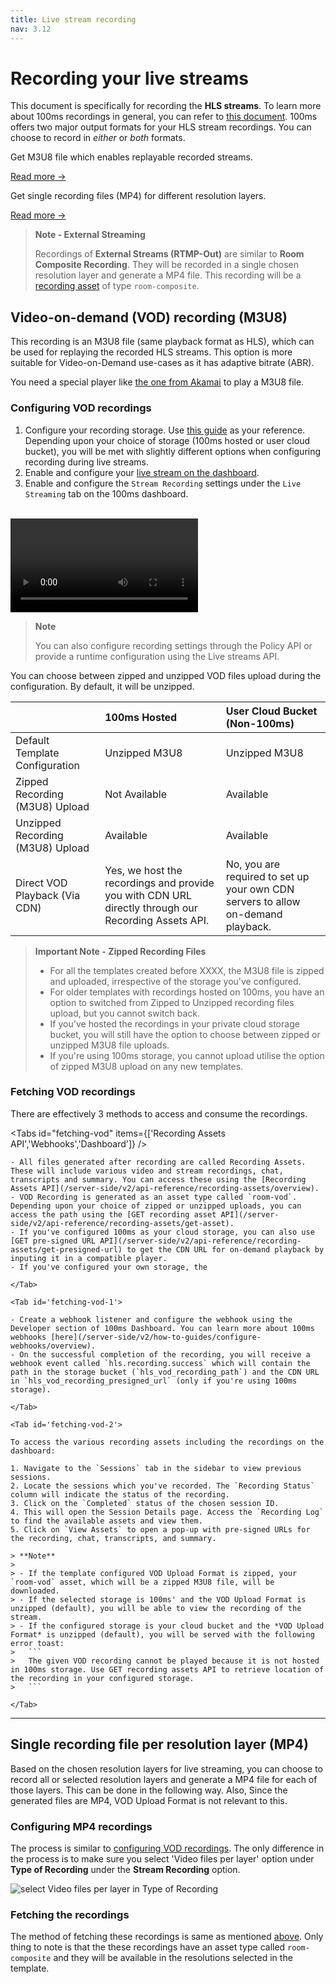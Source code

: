 ```yaml
---
title: Live stream recording
nav: 3.12
---
```


# Recording your live streams
This document is specifically for recording the **HLS streams**. To learn more about 100ms recordings in general, you can refer to [this document](/get-started/v2/get-started/features/recordings/overview).
100ms offers two major output formats for your HLS stream recordings. You can choose to record in *either* or *both* formats.

<FlexContainer>
<Callout icon="link" title="Video-on-demand (VOD) recording">

Get M3U8 file which enables replayable recorded streams.

[Read more →](#video-on-demand-vod-recording-m3u8)

</Callout>

<Callout icon="link" title="Single file per layer">

Get single recording files (MP4) for different resolution layers.

[Read more →](#single-recording-file-per-resolution-layer-mp4)

</Callout>
</FlexContainer>


> **Note - External Streaming**
> 
> Recordings of **External Streams (RTMP-Out)** are similar to **Room Composite Recording**. They will be recorded in a single chosen resolution layer and generate a MP4 file. This recording will be a [recording asset](/server-side/v2/api-reference/recording-assets/overview#asset-types) of type `room-composite`. 


## Video-on-demand (VOD) recording (M3U8)
This recording is an M3U8 file (same playback format as HLS), which can be used for replaying the recorded HLS streams. This option is more suitable for Video-on-Demand use-cases as it has adaptive bitrate (ABR).

You need a special player like [the one from Akamai](https://players.akamai.com/players/hlsjs) to play a M3U8 file. 

### Configuring VOD recordings

1. Configure your recording storage. Use [this guide](/get-started/v2/get-started/features/recordings/storage) as your reference. Depending upon your choice of storage (100ms hosted or user cloud bucket), you will be met with slightly different options when configuring recording during live streams.
2. Enable and configure your [live stream on the dashboard](/get-started/v2/get-started/features/live-streaming#customize-the-stream). 
3. Enable and configure the `Stream Recording` settings under the `Live Streaming` tab on the 100ms dashboard.

<br/>
<video loop="true" controls="controls" id="vid">
    <source src="https://storage.googleapis.com/100ms-cms-prod/cms/enable_vod_recording_l_aa16608ff0/enable_vod_recording_l_aa16608ff0.mp4?updated_at=2023-08-24T07:09:42.167Z" type="video/mp4" />
</video>
<br/>

> **Note** 
>
> You can also configure recording settings through the Policy API or provide a runtime configuration using the Live streams API.  

You can choose between zipped and unzipped VOD files upload during the configuration. By default, it will be unzipped.

|                                  | 100ms Hosted                                                                                        | User Cloud Bucket (Non-100ms)                                                     |
|:---------------------------------|:----------------------------------------------------------------------------------------------------|:---------------------------------------------------------------------------------|
| Default Template Configuration   | Unzipped M3U8                                                                                       | Unzipped M3U8                                                                    |
| Zipped Recording (M3U8) Upload   | Not Available                                                                                       | Available                                                                        |
| Unzipped Recording (M3U8) Upload | Available                                                                                           | Available                                                                        |
| Direct VOD Playback (Via CDN)    | Yes, we host the recordings and provide you with CDN URL directly through our Recording Assets API. | No, you are required to set up your own CDN servers to allow on-demand playback. |

> **Important Note - Zipped Recording Files**
>
> - For all the templates created before XXXX, the M3U8 file is zipped and uploaded, irrespective of the storage you've configured. 
> - For older templates with recordings hosted on 100ms, you have an option to switched from Zipped to Unzipped recording files upload, but you cannot switch back.
> - If you've hosted the recordings in your private cloud storage bucket, you will still have the option to choose between zipped or unzipped M3U8 file uploads.
> - If you're using 100ms storage, you cannot upload utilise the option of zipped M3U8 upload on any new templates.


### Fetching VOD recordings
There are effectively 3 methods to access and consume the recordings.

<Tabs id="fetching-vod" items={['Recording Assets API','Webhooks','Dashboard']} />
    <Tab id='fetching-vod-0'>
    
    - All files generated after recording are called Recording Assets. These will include various video and stream recordings, chat, transcripts and summary. You can access these using the [Recording Assets API](/server-side/v2/api-reference/recording-assets/overview).
    - VOD Recording is generated as an asset type called `room-vod`. Depending upon your choice of zipped or unzipped uploads, you can access the path using the [GET recording asset API](/server-side/v2/api-reference/recording-assets/get-asset).
    - If you've configured 100ms as your cloud storage, you can also use [GET pre-signed URL API](/server-side/v2/api-reference/recording-assets/get-presigned-url) to get the CDN URL for on-demand playback by inputing it in a compatible player.
    - If you've configured your own storage, the 
    
    </Tab>
    
    <Tab id='fetching-vod-1'>
    
    - Create a webhook listener and configure the webhook using the Developer section of 100ms Dashboard. You can learn more about 100ms webhooks [here](/server-side/v2/how-to-guides/configure-webhooks/overview).
    - On the successful completion of the recording, you will receive a webhook event called `hls.recording.success` which will contain the path in the storage bucket (`hls_vod_recording_path`) and the CDN URL in `hls_vod_recording_presigned_url` (only if you're using 100ms storage).
    
    </Tab>

    <Tab id='fetching-vod-2'>

    To access the various recording assets including the recordings on the dashboard:

    1. Navigate to the `Sessions` tab in the sidebar to view previous sessions.
    2. Locate the sessions which you've recorded. The `Recording Status` column will indicate the status of the recording.
    3. Click on the `Completed` status of the chosen session ID.
    4. This will open the Session Details page. Access the `Recording Log` to find the available assets and view them.
    5. Click on `View Assets` to open a pop-up with pre-signed URLs for the recording, chat, transcripts, and summary.
    
    > **Note**
    >
    > - If the template configured VOD Upload Format is zipped, your `room-vod` asset, which will be a zipped M3U8 file, will be downloaded. 
    > - If the selected storage is 100ms' and the VOD Upload Format is unzipped (default), you will be able to view the recording of the stream.
    > - If the configured storage is your cloud bucket and the *VOD Upload Format* is unzipped (default), you will be served with the following error toast:
    >   ```
    >   The given VOD recording cannot be played because it is not hosted in 100ms storage. Use GET recording assets API to retrieve location of the recording in your configured storage.
    >   ```

    </Tab>

------------------------------------------------------------------------------------------------------------------------------------------------

## Single recording file per resolution layer (MP4)
Based on the chosen resolution layers for live streaming, you can choose to record all or selected resolution layers and generate a MP4 file for each of those layers. This can be done in the following way. Also, Since the generated files are MP4, VOD Upload Format is not relevant to this.


### Configuring MP4 recordings
The process is similar to [configuring VOD recordings](/get-started/v2/get-started/features/recordings/live-stream-recording#configuring-vod-recordings). The only difference in the process is to make sure you select 'Video files per layer' option under **Type of Recording** under the **Stream Recording** option.

![select Video files per layer in Type of Recording](/docs/v2/type-of-recording-dashboard.png)

### Fetching the recordings
The method of fetching these recordings is same as mentioned [above](#fetching-vod-recordings). Only thing to note is that the these recordings have an asset type called `room-composite` and they will be available in the resolutions selected in the template.










